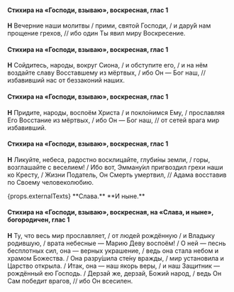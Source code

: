 #### Стихира на «Господи, взываю», воскресная, глас 1

**Н** Вечерние наши молитвы / прими, святой Господи, / и дару́й нам прощение грехов, // ибо один Ты явил миру Воскресение.

#### Стихира на «Господи, взываю», воскресная, глас 1

**Н** Сойдитесь, народы, вокруг Сиона, / и обступите его, / и на нём воздайте славу Восставшему из мёртвых, / ибо Он — Бог наш, // избавивший нас от беззаконий наших.

#### Стихира на «Господи, взываю», воскресная, глас 1

**Н** Придите, народы, воспоём Христа / и покло́нимся Ему, / прославляя Его Восстание из мёртвых, / ибо Он — Бог наш, // от сетей врага мир избавивший.

#### Стихира на «Господи, взываю», воскресная, глас 1

**Н** Ликуйте, небеса, радостно восклицайте, глуби́ны земли, / горы, возглашайте с веселием! / Ибо вот, Эмману́ил пригвоздил грехи наши ко Кресту, / Жизни Податель, Он Смерть умертвил, // Адама восставив по Своему человеколюбию.

<If condition={props.externalTexts}>
    <Then>
        {props.externalTexts}
    </Then>
    <Else>
        **Слава.**
    </Else>
</If>

<If condition={!props.hasExclusiveEnding}>
**И ныне.**

#### Стихира на «Господи, взываю», воскресная, на «Слава, и ныне», богородичен, глас 1

**Н** Ту, что весь мир прославляет, / от людей рождённую / и Владыку родившую, / врата небесные — Марию Деву воспоём! / О ней — песнь бесплотных сил, она — верных украшение, / ведь она стала небом и храмом Божества. / Она разру́шила сте́ну вражды, / мир установила и Царство открыла. / Итак, она — наш якорь веры, / и наш Защитник — рождённый ею Господь. / Дерзай же, дерзай, Божий народ, / ведь Он Сам победит врагов, // ибо Он всесилен.
</If>